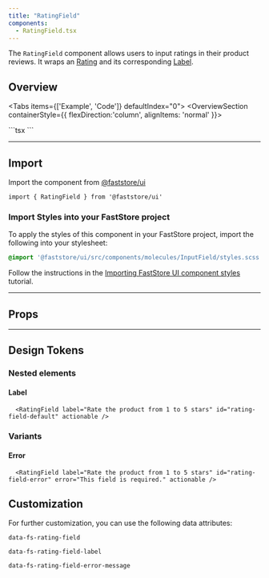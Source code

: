 ```yaml
---
title: "RatingField"
components:
  - RatingField.tsx
---
```


The `RatingField` component allows users to input ratings in their product reviews. It wraps an [Rating](https://developers.vtex.com/docs/guides/faststore/molecules-rating) and its corresponding [Label](https://developers.vtex.com/docs/guides/faststore/atoms-label).

## Overview

<Tabs items={['Example', 'Code']} defaultIndex="0">
  <Tab>
    <OverviewSection containerStyle={{ flexDirection:'column', alignItems: 'normal' }}>
      <RatingField label="Rate the product from 1 to 5 stars" id="rating-field-default" actionable />
      <RatingField label="Rate the product from 1 to 5 stars" id="rating-field-error" error="This field is required." actionable />
     </OverviewSection>
  </Tab>
  
  <Tab>
    ```tsx
      <RatingField label="Rate the product from 1 to 5 stars" id="rating-field-default" actionable />
      <RatingField label="Rate the product from 1 to 5 stars" id="rating-field-error" error="This field is required." actionable />
    ```
  </Tab>
</Tabs>

---

## Import

Import the component from [@faststore/ui](https://developers.vtex.com/docs/guides/faststore/components-index)

```tsx
import { RatingField } from '@faststore/ui'
```

### Import Styles into your FastStore project

To apply the styles of this component in your FastStore project, import the following into your stylesheet:

```scss
@import '@faststore/ui/src/components/molecules/InputField/styles.scss';
```

Follow the instructions in the [Importing FastStore UI component styles](https://developers.vtex.com/docs/guides/faststore/using-themes-importing-ui-components-styles) tutorial.

---

## Props

<ComponentPropsSection component="RatingField" />

---

## Design Tokens

### Nested elements

#### Label

<OverviewSection>
  <RatingField label="Rate the product from 1 to 5 stars" id="rating-field-default" actionable />
</OverviewSection>

```tsx
  <RatingField label="Rate the product from 1 to 5 stars" id="rating-field-default" actionable />
```

<TokenTable>
  <TokenRow
    token="--fs-rating-field-label-color"
    value="var(--fs-color-text-light)"
    isColor
  />
  <TokenRow
    token="--fs-rating-field-label-size"
    value="var(--fs-text-size-2)"
  />
  <TokenRow
    token="--fs-rating-field-label-line-height"
    value="var(--fs-text-size-4)"
  />
</TokenTable>

### Variants

#### Error

<OverviewSection>
  <RatingField label="Rate the product from 1 to 5 stars" id="rating-field-error" error="This field is required." actionable />
</OverviewSection>

```tsx
  <RatingField label="Rate the product from 1 to 5 stars" id="rating-field-error" error="This field is required." actionable />
```
  
<TokenTable>
  <TokenRow
    token="--fs-rating-field-error-message-size"
    value="var(--fs-text-size-legend)"
  />
  <TokenRow
    token="--fs-rating-field-error-message-line-height"
    value="1.1"
  />
  <TokenRow
    token="--fs-rating-field-error-message-color"
    value="var(--fs-color-danger-text)"
    isColor
  />
</TokenTable>

## Customization

For further customization, you can use the following data attributes:

`data-fs-rating-field`

`data-fs-rating-field-label`

`data-fs-rating-field-error-message`
